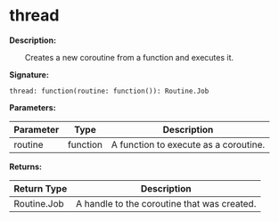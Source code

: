 
# thread

**Description:**

&emsp;&emsp;Creates a new coroutine from a function and executes it.

**Signature:**
```tl
thread: function(routine: function()): Routine.Job
```

**Parameters:**

| Parameter | Type | Description |
| --- | --- | --- |
| routine | function | A function to execute as a coroutine. |

**Returns:**

| Return Type | Description |
| --- | --- |
| Routine.Job | A handle to the coroutine that was created. |